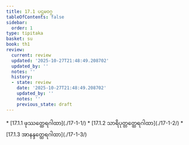 ```yaml
---
title: 17.1 ပဌမဝဂ္ဂ
tableOfContents: false
sidebar:
  order: 1
type: tipitaka
basket: su
book: th1
review:
  current: review
  updated: '2025-10-27T21:48:49.208702'
  updated_by: ''
  notes: ''
  history:
  - state: review
    date: '2025-10-27T21:48:49.208702'
    updated_by: ''
    notes: ''
    previous_state: draft
---
```



<ReviewStatus review={frontmatter.review} showDetails={true} />

<HypothesisAnnotation frontmatter={frontmatter} />

<DynamicBreadcrumb />



<TableOfContents book="th1" section="17.1">
* [17.1.1 ဖုဿတ္ထေရဂါထာ](./17-1-1/)
* [17.1.2 သာရိပုတ္တတ္ထေရဂါထာ](./17-1-2/)
* [17.1.3 အာနန္ဒတ္ထေရဂါထာ](./17-1-3/)
</TableOfContents>